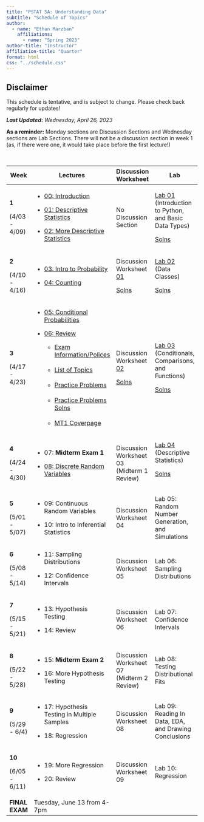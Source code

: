 ```yaml
---
title: "PSTAT 5A: Understanding Data"
subtitle: "Schedule of Topics"
author:
  - name: "Ethan Marzban"
    affiliations:
      - name: "Spring 2023"
author-title: "Instructor"
affiliation-title: "Quarter"
format: html
css: "../schedule.css"
---
```


::: callout-caution
## Disclaimer

This schedule is tentative, and is subject to change. Please check back regularly for updates!
:::

***Last Updated*****:** *Wednesday, April 26, 2023*\

**As a reminder:** Monday sections are Discussion Sections and Wednesday sections are Lab Sections. There will not be a discussion section in week 1 (as, if there were one, it would take place before the first lecture!)

\

+----------------+------------------------------------------------------------------------------------------------------------------------------------------------------------+-----------------------------------------------------------------------------------------------------------------------------------+----------------------------------------------------------------------------------------------------------------------------------------------------------+
| Week           | Lectures                                                                                                                                                   | Discussion Worksheet                                                                                                              | Lab                                                                                                                                                      |
+================+============================================================================================================================================================+===================================================================================================================================+==========================================================================================================================================================+
| **1**          | -   <a href = "Lectures/Lecture00/Lec00.html" class = "button label-outline" target = "_blank">00: Introduction</a> <br />                                 | No Discussion Section                                                                                                             | <a href = "Labs/Lab01_v2/lab01_v2.qmd" class = "button label-outline" target = "_blank">Lab 01</a> <br /> (Introduction to Python, and Basic Data Types) |
|                |                                                                                                                                                            |                                                                                                                                   |                                                                                                                                                          |
| (4/03 - 4/09)  | -   <a href = "Lectures/Lecture01/Lec01_v2.html" class = "button label-outline" target = "_blank">01: Descriptive Statistics</a> <br />                    |                                                                                                                                   | <a href = "../Files/Labs/Lab01_Solns.pdf" class = "button label-outline" target = "_blank">Solns <br />                                                  |
|                |                                                                                                                                                            |                                                                                                                                   |                                                                                                                                                          |
|                | -   <a href = "Lectures/Lecture02/Lec02.html" class = "button label-outline" target = "_blank">02: More Descriptive Statistics</a> <br />                  |                                                                                                                                   |                                                                                                                                                          |
+----------------+------------------------------------------------------------------------------------------------------------------------------------------------------------+-----------------------------------------------------------------------------------------------------------------------------------+----------------------------------------------------------------------------------------------------------------------------------------------------------+
| **2**          | -   <a href = "Lectures/Lecture03/Lec03.html" class = "button label-outline" target = "_blank">03: Intro to Probability</a> <br />                         | Discussion Worksheet <a href = "../Files/Wkshts/Wksht01_blank.pdf" class = "button label-outline" target = "_blank">01</a> <br /> | <a href = "Labs/Lab02/lab02.qmd" class = "button label-outline" target = "_blank">Lab 02</a> <br /> (Data Classes)                                       |
|                |                                                                                                                                                            |                                                                                                                                   |                                                                                                                                                          |
| (4/10 - 4/16)  | -   <a href = "Lectures/Lecture04/Lec04.html" class = "button label-outline" target = "_blank">04: Counting</a> <br />                                     | <a href = "../Files/Wkshts/Wksht01_solns.pdf" class = "button label-outline" target = "_blank">Solns <br />                       | <a href = "../Files/Labs/Lab02_Solns.pdf" class = "button label-outline" target = "_blank">Solns <br />                                                  |
+----------------+------------------------------------------------------------------------------------------------------------------------------------------------------------+-----------------------------------------------------------------------------------------------------------------------------------+----------------------------------------------------------------------------------------------------------------------------------------------------------+
| **3**          | -   <a href = "Lectures/Lecture05/Lec05.html" class = "button label-outline" target = "_blank">05: Conditional Probabilities</a> <br />                    | Discussion Worksheet <a href = "../Files/Wkshts/Wksht02_blank.pdf" class = "button label-outline" target = "_blank">02</a> <br /> | <a href = "Labs/Lab03/lab03.qmd" class = "button label-outline" target = "_blank">Lab 03</a> <br />(Conditionals, Comparisons, and Functions)            |
|                |                                                                                                                                                            |                                                                                                                                   |                                                                                                                                                          |
| (4/17 - 4/23)  | -   <a href = "Lectures/MT1Rev/mt1_rev_slides.html" class = "button label-outline" target = "_blank">06: Review</a> <br />                                 | <a href = "../Files/Wkshts/Wksht02_solns.pdf" class = "button label-outline" target = "_blank">Solns <br />                       | <a href = "../Files/Labs/Lab03_Solns.pdf" class = "button label-outline" target = "_blank">Solns <br />                                                  |
|                |                                                                                                                                                            |                                                                                                                                   |                                                                                                                                                          |
|                |     -   <a href = "../Files/ExamInfo/mt1_info.pdf" class = "button label-outline" target = "_blank">Exam Information/Polices</a> <br />\                   |                                                                                                                                   |                                                                                                                                                          |
|                |     -   <a href = "../Files/ExamInfo/mt1_topics.pdf" class = "button label-outline" target = "_blank">List of Topics</a> <br />\                           |                                                                                                                                   |                                                                                                                                                          |
|                |     -   <a href = "../Files/ExamInfo/mt1_practice_problems.pdf" class = "button label-outline" target = "_blank">Practice Problems</a> <br />\             |                                                                                                                                   |                                                                                                                                                          |
|                |     -   <a href = "../Files/ExamInfo/mt1_practice_problems_solns.pdf" class = "button label-outline" target = "_blank">Practice Problems Solns</a> <br />\ |                                                                                                                                   |                                                                                                                                                          |
|                |     -   <a href = "../Files/ExamInfo/mt1_coverpage.pdf" class = "button label-outline" target = "_blank">MT1 Coverpage</a> <br />                          |                                                                                                                                   |                                                                                                                                                          |
+----------------+------------------------------------------------------------------------------------------------------------------------------------------------------------+-----------------------------------------------------------------------------------------------------------------------------------+----------------------------------------------------------------------------------------------------------------------------------------------------------+
| **4**          | -   07: **Midterm Exam 1**                                                                                                                                 | Discussion Worksheet 03 (Midterm 1 Review)                                                                                        | <a href = "Labs/Lab04/lab04.qmd" class = "button label-outline" target = "_blank">Lab 04</a> <br />(Descriptive Statistics)                              |
|                |                                                                                                                                                            |                                                                                                                                   |                                                                                                                                                          |
| (4/24 - 4/30)  | -   <a href = "Lectures/Lecture08/Lec08.html" class = "button label-outline" target = "_blank">08: Discrete Random Variables</a> <br />                    |                                                                                                                                   | <a href = "../Files/Labs/Lab04_Solns.pdf" class = "button label-outline" target = "_blank">Solns <br /></a> <br />                                       |
+----------------+------------------------------------------------------------------------------------------------------------------------------------------------------------+-----------------------------------------------------------------------------------------------------------------------------------+----------------------------------------------------------------------------------------------------------------------------------------------------------+
| **5**          | -   09: Continuous Random Variables                                                                                                                        | Discussion Worksheet 04                                                                                                           | Lab 05: Random Number Generation, and Simulations                                                                                                        |
|                |                                                                                                                                                            |                                                                                                                                   |                                                                                                                                                          |
| (5/01 - 5/07)  | -   10: Intro to Inferential Statistics                                                                                                                    |                                                                                                                                   |                                                                                                                                                          |
+----------------+------------------------------------------------------------------------------------------------------------------------------------------------------------+-----------------------------------------------------------------------------------------------------------------------------------+----------------------------------------------------------------------------------------------------------------------------------------------------------+
| **6**          | -   11: Sampling Distributions                                                                                                                             | Discussion Worksheet 05                                                                                                           | Lab 06: Sampling Distributions                                                                                                                           |
|                |                                                                                                                                                            |                                                                                                                                   |                                                                                                                                                          |
| (5/08 - 5/14)  | -   12: Confidence Intervals                                                                                                                               |                                                                                                                                   |                                                                                                                                                          |
+----------------+------------------------------------------------------------------------------------------------------------------------------------------------------------+-----------------------------------------------------------------------------------------------------------------------------------+----------------------------------------------------------------------------------------------------------------------------------------------------------+
| **7**          | -   13: Hypothesis Testing                                                                                                                                 | Discussion Worksheet 06                                                                                                           | Lab 07: Confidence Intervals                                                                                                                             |
|                |                                                                                                                                                            |                                                                                                                                   |                                                                                                                                                          |
| (5/15 - 5/21)  | -   14: Review                                                                                                                                             |                                                                                                                                   |                                                                                                                                                          |
+----------------+------------------------------------------------------------------------------------------------------------------------------------------------------------+-----------------------------------------------------------------------------------------------------------------------------------+----------------------------------------------------------------------------------------------------------------------------------------------------------+
| **8**          | -   15: **Midterm Exam 2**                                                                                                                                 | Discussion Worksheet 07 (Midterm 2 Review)                                                                                        | Lab 08: Testing Distributional Fits                                                                                                                      |
|                |                                                                                                                                                            |                                                                                                                                   |                                                                                                                                                          |
| (5/22 - 5/28)  | -   16: More Hypothesis Testing                                                                                                                            |                                                                                                                                   |                                                                                                                                                          |
+----------------+------------------------------------------------------------------------------------------------------------------------------------------------------------+-----------------------------------------------------------------------------------------------------------------------------------+----------------------------------------------------------------------------------------------------------------------------------------------------------+
| **9**          | -   17: Hypothesis Testing in Multiple Samples                                                                                                             | Discussion Worksheet 08                                                                                                           | Lab 09: Reading In Data, EDA, and Drawing Conclusions                                                                                                    |
|                |                                                                                                                                                            |                                                                                                                                   |                                                                                                                                                          |
| (5/29 - 6/4)   | -   18: Regression                                                                                                                                         |                                                                                                                                   |                                                                                                                                                          |
+----------------+------------------------------------------------------------------------------------------------------------------------------------------------------------+-----------------------------------------------------------------------------------------------------------------------------------+----------------------------------------------------------------------------------------------------------------------------------------------------------+
| **10**         | -   19: More Regression                                                                                                                                    | Discussion Worksheet 09                                                                                                           | Lab 10: Regression                                                                                                                                       |
|                |                                                                                                                                                            |                                                                                                                                   |                                                                                                                                                          |
| (6/05 - 6/11)  | -   20: Review                                                                                                                                             |                                                                                                                                   |                                                                                                                                                          |
+----------------+------------------------------------------------------------------------------------------------------------------------------------------------------------+-----------------------------------------------------------------------------------------------------------------------------------+----------------------------------------------------------------------------------------------------------------------------------------------------------+
| **FINAL EXAM** | Tuesday, June 13 from 4-7pm                                                                                                                                |                                                                                                                                   |                                                                                                                                                          |
+----------------+------------------------------------------------------------------------------------------------------------------------------------------------------------+-----------------------------------------------------------------------------------------------------------------------------------+----------------------------------------------------------------------------------------------------------------------------------------------------------+

